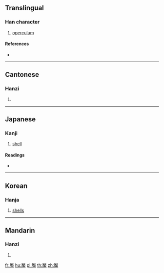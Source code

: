 {{also|厣}}
==Translingual==

===Han character===
{{Han char|rn=27|rad=厂|as=17|sn=19|four=71506|canj=MKWL|ids=⿸厭甲}}

# [[operculum]]

====References====
* {{Han ref|kx=0163.140|dkj=03051|hdz=10080.210|uh=53B4|ud=21428|bh=F1EF|bd=61935}}

----

==Cantonese==

===Hanzi===
{{yue-hanzi|jyut=|y=yim3|sim=厣}}

# {{defn|lang=yue|sort=厂17}}

----

==Japanese==

===Kanji===
{{ja-kanji|grade=|rs=厂17}}

# [[shell]]

====Readings====
* {{ja-readings|on=[[えん]] (en)|kun=}}

----

==Korean==

===Hanja===
{{ko-hanja|hangeul=염|eumhun=|rv=yeom|mr=yŏm|y=yem}}

# [[shells]]

----

==Mandarin==

===Hanzi===
{{cmn-hanzi|sim=厣|pin=[[yǎn]] ([[yan3]])|wg=yen<sup>3</sup>}}

# {{defn|lang=cmn|sort=厂17}}

[[fr:厴]]
[[hu:厴]]
[[pl:厴]]
[[th:厴]]
[[zh:厴]]
